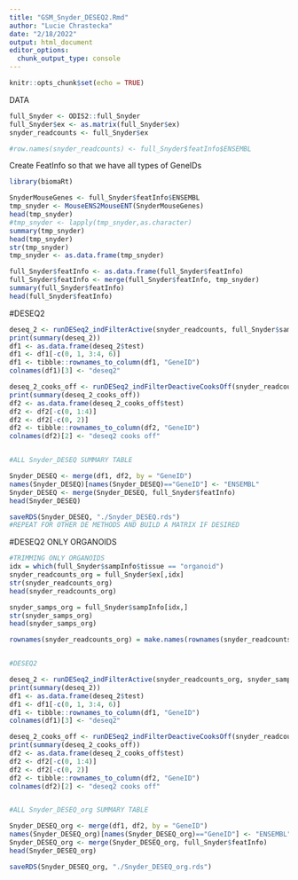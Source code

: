 ```yaml
---
title: "GSM_Snyder_DESEQ2.Rmd"
author: "Lucie Chrastecka"
date: "2/18/2022"
output: html_document
editor_options: 
  chunk_output_type: console
---
```


```r
knitr::opts_chunk$set(echo = TRUE)
```

DATA
```r
full_Snyder <- ODIS2::full_Snyder 
full_Snyder$ex <- as.matrix(full_Snyder$ex)
snyder_readcounts <- full_Snyder$ex

#row.names(snyder_readcounts) <- full_Snyder$featInfo$ENSEMBL
```

Create FeatInfo so that we have all types of GeneIDs
```r
library(biomaRt)

SnyderMouseGenes <- full_Snyder$featInfo$ENSEMBL
tmp_snyder <- MouseENS2MouseENT(SnyderMouseGenes)
head(tmp_snyder)
#tmp_snyder <- lapply(tmp_snyder,as.character)
summary(tmp_snyder)
head(tmp_snyder)
str(tmp_snyder)
tmp_snyder <- as.data.frame(tmp_snyder)

full_Snyder$featInfo <- as.data.frame(full_Snyder$featInfo)
full_Snyder$featInfo <- merge(full_Snyder$featInfo, tmp_snyder)
summary(full_Snyder$featInfo)
head(full_Snyder$featInfo)
```

#DESEQ2 
```r

deseq_2 <- runDESeq2_indFilterActive(snyder_readcounts, full_Snyder$sampInfo$`hnf4a status`)
print(summary(deseq_2))
df1 <- as.data.frame(deseq_2$test)
df1 <- df1[-c(0, 1, 3:4, 6)]
df1 <- tibble::rownames_to_column(df1, "GeneID")
colnames(df1)[3] <- "deseq2"

deseq_2_cooks_off <- runDESeq2_indFilterDeactiveCooksOff(snyder_readcounts, full_Snyder$sampInfo$`hnf4a status`)
print(summary(deseq_2_cooks_off))
df2 <- as.data.frame(deseq_2_cooks_off$test)
df2 <- df2[-c(0, 1:4)]
df2 <- df2[-c(0, 2)]
df2 <- tibble::rownames_to_column(df2, "GeneID")
colnames(df2)[2] <- "deseq2 cooks off"


#ALL Snyder_DESEQ SUMMARY TABLE

Snyder_DESEQ <- merge(df1, df2, by = "GeneID")
names(Snyder_DESEQ)[names(Snyder_DESEQ)=="GeneID"] <- "ENSEMBL"
Snyder_DESEQ <- merge(Snyder_DESEQ, full_Snyder$featInfo)
head(Snyder_DESEQ)

saveRDS(Snyder_DESEQ, "./Snyder_DESEQ.rds")
#REPEAT FOR OTHER DE METHODS AND BUILD A MATRIX IF DESIRED
```


#DESEQ2 ONLY ORGANOIDS
```r

#TRIMMING ONLY ORGANOIDS
idx = which(full_Snyder$sampInfo$tissue == "organoid")
snyder_readcounts_org = full_Snyder$ex[,idx]
str(snyder_readcounts_org)
head(snyder_readcounts_org)

snyder_samps_org = full_Snyder$sampInfo[idx,]
str(snyder_samps_org)
head(snyder_samps_org)

rownames(snyder_readcounts_org) = make.names(rownames(snyder_readcounts_org), unique=TRUE)


#DESEQ2

deseq_2 <- runDESeq2_indFilterActive(snyder_readcounts_org, snyder_samps_org$`hnf4a status`)
print(summary(deseq_2))
df1 <- as.data.frame(deseq_2$test)
df1 <- df1[-c(0, 1, 3:4, 6)]
df1 <- tibble::rownames_to_column(df1, "GeneID")
colnames(df1)[3] <- "deseq2"

deseq_2_cooks_off <- runDESeq2_indFilterDeactiveCooksOff(snyder_readcounts_org, snyder_samps_org$`hnf4a status`)
print(summary(deseq_2_cooks_off))
df2 <- as.data.frame(deseq_2_cooks_off$test)
df2 <- df2[-c(0, 1:4)]
df2 <- df2[-c(0, 2)]
df2 <- tibble::rownames_to_column(df2, "GeneID")
colnames(df2)[2] <- "deseq2 cooks off"


#ALL Snyder_DESEQ_org SUMMARY TABLE

Snyder_DESEQ_org <- merge(df1, df2, by = "GeneID")
names(Snyder_DESEQ_org)[names(Snyder_DESEQ_org)=="GeneID"] <- "ENSEMBL"
Snyder_DESEQ_org <- merge(Snyder_DESEQ_org, full_Snyder$featInfo)
head(Snyder_DESEQ_org)

saveRDS(Snyder_DESEQ_org, "./Snyder_DESEQ_org.rds")
```